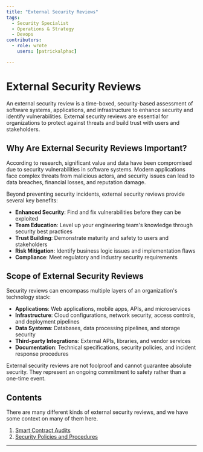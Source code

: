 ```yaml
---
title: "External Security Reviews"
tags:
  - Security Specialist
  - Operations & Strategy
  - Devops
contributors:
  - role: wrote
    users: [patrickalphac]

---
```



<TagProvider>
<TagFilter />

# External Security Reviews

<TagList tags={frontmatter.tags} />
<AttributionList contributors={frontmatter.contributors} />

An external security review is a time-boxed, security-based assessment of software systems, applications, and infrastructure to enhance security and identify vulnerabilities. External security reviews are essential for organizations to protect against threats and build trust with users and stakeholders.

## Why Are External Security Reviews Important?

According to research, significant value and data have been compromised due to security vulnerabilities in software systems. Modern applications face complex threats from malicious actors, and security issues can lead to data breaches, financial losses, and reputation damage.

Beyond preventing security incidents, external security reviews provide several key benefits:

- **Enhanced Security**: Find and fix vulnerabilities before they can be exploited
- **Team Education**: Level up your engineering team's knowledge through security best practices
- **Trust Building**: Demonstrate maturity and safety to users and stakeholders
- **Risk Mitigation**: Identify business logic issues and implementation flaws
- **Compliance**: Meet regulatory and industry security requirements

## Scope of External Security Reviews

Security reviews can encompass multiple layers of an organization's technology stack:

- **Applications**: Web applications, mobile apps, APIs, and microservices
- **Infrastructure**: Cloud configurations, network security, access controls, and deployment pipelines
- **Data Systems**: Databases, data processing pipelines, and storage security
- **Third-party Integrations**: External APIs, libraries, and vendor services
- **Documentation**: Technical specifications, security policies, and incident response procedures

External security reviews are not foolproof and cannot guarantee absolute security. They represent an ongoing commitment to safety rather than a one-time event.

## Contents

There are many different kinds of external security reviews, and we have some context on many of them here.

1. [Smart Contract Audits](/external-security-reviews/smart-contracts/overview)
2. [Security Policies and Procedures](/external-security-reviews/security-policies-procedures)

---

</TagProvider>
<ContributeFooter />
